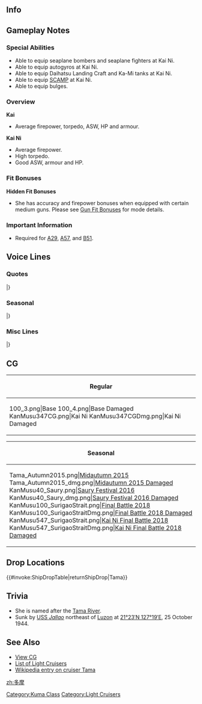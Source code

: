 ==Info==
{{KanmusuInfo|ID=040}}
{{KanmusuInfo|ID=040a}}
{{KanmusuInfo|ID=347}}

==Gameplay Notes==
===Special Abilities===
* Able to equip seaplane bombers and seaplane fighters at Kai Ni.
* Able to equip autogyros at Kai Ni.
* Able to equip Daihatsu Landing Craft and Ka-Mi tanks at Kai Ni.
* Able to equip [[SCAMP]] at Kai Ni.
* Able to equip bulges.

===Overview===
'''Kai'''
* Average firepower, torpedo, ASW, HP and armour.

'''Kai Ni'''
* Average firepower.
* High torpedo.
* Good ASW, armour and HP.

===Fit Bonuses===
{{:{{BASEPAGENAME}}/Equipment Bonuses}}
{{clear}}

'''Hidden Fit Bonuses'''
* She has accuracy and firepower bonuses when equipped with certain medium guns. Please see [[Gun Fit Bonuses]] for mode details.

===Important Information===
* Required for [[Quests#A29|A29]], [[Quests#A57|A57]], and [[Quests#B51|B51]].

==Voice Lines==
===Quotes===
{{ShipquoteHeader}}
{{ShipquoteKai
|scenario = Introduction
|origin = 軽巡、多摩です。猫じゃないにゃ。
|translation = I'm the light cruiser, Tama. I'm not a cat-nya.<ref>Her verbal tic is '-nya' which translates to 'meow'.</ref>
|audio = Tama-Introduction.ogg
}}
{{ShipquoteKai
|scenario = Introduction
|kai2 = yes
|origin = 刑巡多摩にゃ、もちろん猫じゃないにゃ。猫は解消できないにゃ。
|translation = I'm the light cruiser, Tama. Of course I'm not a cat-nya. Cats don't get remodeled-nya.
|audio = TamaKai2-Intro.mp3
}}
{{ShipquoteKai
|scenario = Library
|origin = 球磨型軽巡洋艦の2番艦、多摩だにゃ。
水雷戦隊の旗艦として、ご奉公するにゃ！
にゃ？多摩って名前だけど、猫じゃないもん！
|translation = I'm the 2nd ship of the Tama-class light cruisers, Tama-nya.
Leave the duties of being a torpedo squadron flagship to me-nya!<ref>Although she was designed as a destroyer leader to lead torpedo squadrons, she never really lead one in her career.</ref>
Nya? My name my be Tama but I'm not a cat!<ref>"Tama" is a generic name for a cat in Japan.</ref>
|audio = Tama-Library.ogg
}}
{{ShipquoteKai
|scenario = Secretary 1
|origin = 何にゃ?
|translation = What-nya?
|audio = Tama-Secretary_1.ogg
}}
{{ShipquoteKai
|scenario = Secretary 2
|origin =あっ、思わず手が。じゃらすなってば！
|translation = Ah, my hand moved by instinct. Stop teasing me!
|audio = Tama-Secretary_2.ogg
}}
{{ShipquoteKai
|scenario = Secretary 2
|kai2 = Yes
|origin =にゃ、にゃ！戯らすの禁止にゃ！
|translation = Nya, nya! You're not allowed to tease me.
|audio = TamaKai2-Sec2.mp3
}}
{{ShipquoteKai
|scenario = Secretary 3
|origin = あはは。やめてよ。くすぐったいにゃ～。
|translation = Ahaha. Stop that. It tickles-nya.
|audio = Tama-Secretary_3.ogg
}}
{{ShipquoteKai
|scenario = Secretary 3
|kai2 = Yes
|origin = くすぐったいにゃ～でも気持ちにゃ。おかいしにかたに多摩パンチしてあげるにゃ。気持ちにゃ？にゃ？
|translation = It tickles-nya, but it feels good too.  Maybe I should give you a Tama punch nya, would that feel good too nya?
|audio = TamaKai2-Sec3.mp3
}}
{{ShipquoteKai
|scenario = Secretary Idle
|kai = yes
|origin = にゃ、にゃ～！にゃっ…にゃお！
|translation = Nya, nya~! Nya~... Nyaoh!
|audio = Tama-Idle.ogg
}}
{{ShipquoteKai
|scenario = Secretary (Married)
|origin = おつかれにゃあ。多摩と一緒にゆっくり休むにゃん。 にゃぁ～。
|translation = Good work-nya. Get some proper rest together with me-nya. Nyaa~
|audio = Tama-Wedding_Line.ogg
}}
{{ShipquoteKai
|scenario = Wedding
|origin = 提督、多摩をちゃん付けで呼ぶのはやめてほしいにゃ。なんか…　違う感じがするのにゃ…
|translation = I want you stop calling me 'Tama-chan', Admiral-nya. It kind of... feels weird-nya...
|audio = Tama-Wedding.ogg
}}
{{ShipquoteKai
|scenario = Player's Score
|origin = 提督宛の手紙にゃ。
|translation = It's a letter for you, Admiral-nya.
|audio = Tama-Looking_At_Scores.ogg
}}
{{ShipquoteKai
|scenario = Player's Score
|kai2 = Yes
|origin = 提督、多摩が情報を集めてあげるにゃ。待つにゃ
|translation = Admiral, Tama will go get you the report nya.  Wait a minute nya.
|audio = TamaKai2-PlayerScore.mp3
}}
{{ShipquoteKai
|scenario = Joining the Fleet
|origin = 多摩、出撃するにゃ。
|translation = Tama, sortieing-nya.
|audio = Tama-Joining_A_Fleet.ogg
}}
{{ShipquoteKai
|scenario = Joining the Fleet
|kai2 = Yes
|origin = 第五艦隊、多摩出撃するにゃ。
|translation = Fifth Fleet, Tama, sortieing-nya.
|audio = TamaKai2-JoinFleet.mp3
}}
{{ShipquoteKai
|scenario = Equipment 1
|origin = これで大丈夫にゃ、問題にゃい。<ref>Shared with Supply before Kai.</ref>
|translation = I'll be fine with this-nya. Nyo problems.
|audio = Tama-Equipment_1.ogg
}}
{{ShipquoteKai
|scenario = Equipment 1
|kai2 = Yes
|origin = この白を使った迷彩、気にいてるにゃ、にゃ。
|translation = I'm sort of interested in this white camouflage you've given me, nya. <ref> This refers to her time in the northern fleet </ref>
|audio = TamaKai2-Equip1.mp3
}}
{{ShipquoteKai
|scenario = Equipment 2
|origin = いい感じだにゃ。
|translation = This feels nice-nya.
|audio = Tama-Equipment_2.ogg
}}
{{ShipquoteKai
|scenario = Equipment 3
|origin = にゃあ♪
|translation = Nya~♪
|audio = Tama-Equipment_3.ogg
}}
{{ShipquoteKai
|scenario = Supply
|kai = yes
|origin = ありがとにゃ。
|translation = Thanks-nya.
|audio = TamaKai-Supply.ogg
}}
{{ShipquoteKai
|scenario = Docking (Minor Damage)
|origin = おやすみにゃ。
|translation = Good night-nya.
|audio = Tama-Docking_Minor.ogg
}}
{{ShipquoteKai
|scenario = Docking (Major Damage)
|origin = 多ぁ摩は、ドックで、丸くなるぅ…。にゃん。
|translation = I'm going to go curl up in the docks... Nyan.
|audio = Tama-Docking_Major.ogg
}}
{{ShipquoteKai
|scenario = Construction
|origin =新しい艦が出来上がったにゃ。
|translation = A new ship has just been built-nya.
|audio = Tama-Construction.ogg
}}
{{ShipquoteKai
|scenario = Returning from Sortie
|origin = 艦隊が帰投したみたいにゃ。
|translation = Looks like the fleet has returned to port-nya.
|audio = Tama-Returning_From_Sortie.ogg
}}
{{ShipquoteKai
|scenario = Starting a Sortie
|origin = 多摩の手も借りたいって？しょうがないにゃぁ…
|translation = You want me to lend a hand? Can't be helped then-nya...
|audio = Tama-Starting_A_Sortie.ogg
}}
{{ShipquoteKai
|scenario = Starting a Battle
|origin =そこにゃ！
|translation = Over there-nya!
|audio = Tama-Battle_Start.ogg
}}
{{ShipquoteKai
|scenario = Attack
|origin =砲雷撃戦、用意にゃ！
|translation = Ready for combat-nya!
|audio = Tama-Attack.ogg
}}
{{ShipquoteKai
|scenario = Attack
|kai2 = Yes
|origin =見つけたにゃ、にゃ
|translation = Found you nya.  Nya!
|audio = TamaKai2-Attack.mp3
}}
{{ShipquoteKai
|scenario = Daytime Spotting/ Night Battle Attack
|origin = にゃあぁ！！
|translation = Nyaaa!!
|audio = Tama-Night_Attack.ogg
}}
{{ShipquoteKai
|scenario = Night Battle
|origin = 撃つにゃ！
|translation = Fire-nya!
|audio = Tama-Night_Battle.ogg
}}
{{ShipquoteKai
|scenario = Night Battle
|kai2 = Yes
|origin = 改装された多摩の偽装はたてじゃないにゃ。にゃ！
|translation = My remodeled camouflage isn't just for show, nya.  Nya!
|audio = TamaKai2-NightBattle.mp3
}}
{{ShipquoteKai
|scenario = MVP
|origin = 多摩が優秀？にゃあ、ただ闘争本能が高いだけ…にゃ。
|translation = I'm the best? Nya, I just have a strong fighting instinct... nya.
|audio = Tama-MVP.ogg
}}
{{ShipquoteKai
|scenario = MVP
|kai2 = Yes
|origin = 多摩が優秀？にゃあ、改装が来たがにゃ。隠された闘争ほんおは履きできかにゃ。にゃ。
|translation = I'm the best? It's because I received my remodel.  I've put on my hidden battle gear now, nya.  Nya.
|audio = TamaKai2-MVP.mp3
}}
{{ShipquoteKai
|scenario = Minor Damage 1
|origin = にゃ！
|translation = Nya!
|audio = Tama-Minor_Damage_1.ogg
}}
{{ShipquoteKai
|scenario = Minor Damage 2
|origin = にゃにゃ！？
|translation = Nyanya!?
|audio = Tama-Minor_Damage_2.ogg
}}
{{ShipquoteKai
|scenario = Major Damage
|origin = やられてしまったにゃ。くっ…。
|translation = They got me good-nya. Gah...
|audio = Tama-Major_Damage.ogg
}}
{{ShipquoteKai
|scenario = Sunk
|origin = 沈むにゃ…お別れにゃ...
|translation = I'm sinking-nya... This is goodbye-nya...
|audio = Tama-Sunk.ogg
}}
|} <references/>

{{clear}}

===Seasonal===
{{SeasonalHeaderOld}}
{{SeasonalQuote
|scenario = [[Seasonal/Rainy_Season_2015|Rainy Season 2015]]
|origin = 雨の日は、お部屋の中で丸まっていたいにゃ。なんか眠いにゃ。おやすみにゃ。
|translation =	I just want to curl into a ball in my room on rainy days-nyaa. I’m sleepy-nyaa. Good night-nyaa.
|audio = Tama_Rainy_Secretary_1.ogg
|notes =
}}
{{SeasonalQuote
|scenario = [[Seasonal/Mid_Summer_Season_Update|Midsummer 2015]]
|origin = 夏にゃぁ～…ちょっと暑いにゃ…暑くてひっくり返って寝たくなるにゃ……にゃぁぁ…
|translation =	It’s summer-nya… It’s a bit hot-nya… So hot I just want to spread out and sleep-nya… Nyaa…
|audio = Tama_Mid_Summer.ogg
|notes =
}}
{{SeasonalQuote
|scenario = [[Seasonal/Mid_Autumn_2015_Seasonal_Update|Midautumn 2015]]
|origin = いい感じだにゃ。
|translation =	This feels good-nya.
|audio = Tama_Mid_Autumn2015.ogg
|notes =
}}
{{SeasonalQuote
|scenario = [[Seasonal/End_of_Year_2015|End of Year 2015]]
|origin = 年末かにゃ？この季節はバタバタしているにゃ。仕方ないので隅っこで寝るにゃ。にゃ…
|translation =	It’s New Year’s-nya? This time of year is bustling-nya. I got no choice but to go sleep in a corner-nya. Nyaa…
|audio = Tama_Year_End_2015_Sec1.ogg
|notes = 
}}
{{SeasonalQuote
|scenario = [[Seasonal/New_Year_2016|New Year 2016]]
|origin = 新年にゃ！あけましておめでとうにゃ！今年もよろしくお願いするにゃ！にゃ！
|translation =	It’s the new year-nya! Happy New Year-nya! Please treat me well this year too-nya! Nyaa!
|audio = Tama_New_Years_Day_2016.ogg
|notes = 
}}
{{SeasonalQuote
|scenario = [[Seasonal/Valentine%27s_Day_2016|Valentine’s Day 2016]]
|origin = 提督チョコあげるにゃぁ。またたびじゃないにゃぁ、多摩のチョコにゃぁ。にゃぁ～
|translation =	These chocolates are for you-nya, Admiral. It’s not catnip-nya. It’s my chocolate-nya. Nyaaa~
|audio = Tama_Valentine_Sec1.ogg
|notes = 
}}
{{SeasonalQuote
|scenario = [[Seasonal/Third_Anniversary|3rd Anniversary]]
|origin = にゃ？三周年にゃ？多摩もお祝いするにゃ。すごいにゃ。おめでたいにゃ。
|translation =	Nya? The 3rd Anniversary-nya? I’ll celebrate too-nya. Amazing-nya. Congratulations-nya.
|audio = Tama_3rd_Anniversary_Sec1.mp3
|notes = 
}}
{{SeasonalQuote
|scenario = [[Seasonal/Saury_2017|Saury Festival 2017]]
|origin = 秋刀魚は美味しいにゃ。多摩も働くにゃ。にゃー！
|translation =	Sanma is delicious-nya. I’ll work hard too-nya. Nyaaa!
|audio = Tama_Sec1_Saury_2017.mp3
|notes = 
}}
{{SeasonalQuote
|scenario = [[Seasonal/Coming_of_Spring_2018|Coming of Spring 2018]]
|origin = 春ははるで眠いにゃぁ…おやすみにゃぁ。
|translation =	Spring is for sleeping-nyaa… Goodnight-nyaa.
|audio = Tama_Spring_2018_Sec1.mp3
|notes = 
}}
{{SeasonalQuote
|scenario = [[Seasonal/Fifth_Anniversary|5th Anniversary]]
|origin = 五周年にゃぁ。多摩もお祝いにゃぁ。にゃぁ！
|translation =	It’s the 5th Anniversary-nyaa. I’ll celebrate too-nyaa. Nyaaa!
|audio = Tama_5th_Anniversary_Sec1.mp3
|notes = 
}}
{{SeasonalQuote
|scenario = [[Seasonal/Setsubun_2019|Setsubun 2019]]
|origin = にゃぁ！いたいにゃ！豆投げるをやまてほしいにゃ。ん、逃げるにゃ。
|translation =	Nya! That hurts-nya! I wish you'd stop throwing beans at me-nya. I-I'm out of here-nya.
|audio = Tama_Setsubun_2019_Sec1.mp3
|notes = 
}}
{{SeasonalQuote
|scenario = [[Seasonal/Hinamatsuri_2019|Coming of Spring 2019]]
|origin = ブルブルブル。とても寒いにゃ。こたつの中で丸くなりたいにゃ。にゃっ！こたつが満員にゃー！
|translation =	Brrrrrrr. It's so cold-nya. I want to curl up under the kotatsu-nya. NYA! The kotatsu is full-nya!
|audio = Tama_Spring_2019_Sec1.mp3
|notes = 
}}
{{SeasonalQuote
|scenario = [[Seasonal/Sixth_Anniversary|6th Anniversary]]
|origin = 六周年にゃ！すごいにゃ！お祝いにゃ！にゃ！
|translation =	It's the 6th Anniversary-nya! Amazing-nya! Congratulations-nya! Nya!
|audio = Tama_6th_Anniversary_Sec2.mp3
|notes = Secretary 2
}}
{{SeasonalQuote
|scenario = [[Seasonal/Seventh_Anniversary|7th Anniversary]]
|origin = 七周年ニャ。多摩びっくりニャ。お祝いニャ！
|translation =	It's the 7th Anniversary. I'm shocked. Let's celebrate!
|audio = Tama_7th_Anniversary_Secretary_2.mp3
|notes = Secretary 2
}}
|}<references/>

{{clear}}

===Misc Lines===
{{SeasonalHeaderOld}}
{{SeasonalQuote
|scenario = [[Seasonal/Final_Battle|Eve of the Final Battle 2017]]
|origin = いよいよ決戦の時にゃ。艦隊は猫の手も借りたいはず。多摩も頑張るしかないにゃ。あぁ、もちろん猫じゃないにゃ。
|translation =	It’s almost time for the final battle-nya. The fleet is really busy. I’ll have to work hard too-nya. Ah, I’m definitely not a cat-nya.<ref>”猫の手も借りたい” is an idiom meaning “so busy that you’d even use a cat’s help”.</ref>
|audio = Tama_Late_Autumn_2017_Sec1.mp3
|notes = 
}}
{{SeasonalQuote
|scenario = [[Spring 2019 Event]]
|origin = 多摩の手も借りたいにゃ？お助けするにゃ。
|translation =	You need me to lend a hand? I'll help you.
|audio = TamaKai2-Friend_Fleet_1.mp3
|notes = Friend Fleet Line
}}
{{SeasonalQuote
|scenario = [[Spring 2019 Event]]
|origin = 多摩も突撃にゃ。
|translation =	I'll attack too.
|audio = TamaKai2-Friend_Fleet_2.mp3
|notes = Friend Fleet Line
}}
|}<references/>

{{clear}}

==CG==
{| class="mw-collapsible mw-collapsed wikitable" style="width: 100%;"
!Regular
|-
|<gallery>
100_3.png|Base
100_4.png|Base Damaged
KanMusu347CG.png|Kai Ni
KanMusu347CGDmg.png|Kai Ni Damaged
</gallery>
|}

{| class="mw-collapsible mw-collapsed wikitable" style="width: 100%;"
!Seasonal
|-
|<gallery>
Tama_Autumn2015.png|[[Seasonal/Mid_Autumn_2015_Seasonal_Update|Midautumn 2015]]
Tama_Autumn2015_dmg.png|[[Seasonal/Mid_Autumn_2015_Seasonal_Update|Midautumn 2015 Damaged]]
KanMusu40_Saury.png|[[Seasonal/Saury_2016|Saury Festival 2016]]
KanMusu40_Saury_dmg.png|[[Seasonal/Saury_2016|Saury Festival 2016 Damaged]]
KanMusu100_SurigaoStrait.png|[[Seasonal/Final_Battle|Final Battle 2018]]
KanMusu100_SurigaoStraitDmg.png|[[Seasonal/Final_Battle|Final Battle 2018 Damaged]]
KanMusu547_SurigaoStrait.png|[[Seasonal/Final_Battle|Kai Ni Final Battle 2018]]
KanMusu547_SurigaoStraitDmg.png|[[Seasonal/Final_Battle|Kai Ni Final Battle 2018 Damaged]]
</gallery>
|}

==Drop Locations==
{{#invoke:ShipDropTable|returnShipDrop|Tama}}

==Trivia==
*She is named after the [https://en.wikipedia.org/wiki/Tama_River Tama River].
*Sunk by [http://en.wikipedia.org/wiki/USS_Jallao_(SS-368) USS ''Jallao''] northeast of [http://en.wikipedia.org/wiki/Luzon Luzon] at [http://tools.wmflabs.org/geohack/geohack.php?pagename=Japanese_cruiser_Tama&params=21_23_N_127_19_E_ 21°23′N 127°19′E], 25 October 1944.

==See Also==
*[[{{PAGENAME}}/Gallery|View {{PAGENAME}} CG]]
*[[EliteCL|List of Light Cruisers]]
*[[wikipedia:Japanese_cruiser_Tama|Wikipedia entry on cruiser Tama]]
{{shiplist}}
[[Category:Kuma Class]]
[[Category:Light Cruisers]]
[[zh:多摩]]